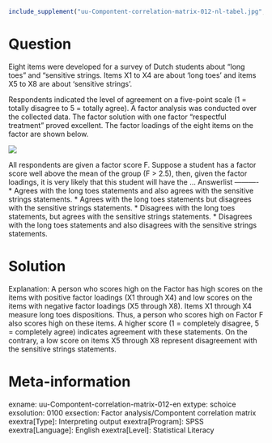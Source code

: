 ```r
include_supplement("uu-Compontent-correlation-matrix-012-nl-tabel.jpg", recursive = TRUE)
```

Question
========
  
Eight items were developed for a survey of Dutch students about "long toes" and "sensitive strings. Items X1 to X4 are about 'long toes' and items X5 to X8 are about 'sensitive strings'.

Respondents indicated the level of agreement on a five-point scale (1 = totally disagree to 5 = totally agree). A factor analysis was conducted over the collected data. The factor solution with one factor "respectful treatment" proved excellent. The factor loadings of the eight items on the factor are shown below.


![](uu-Compontent-correlation-matrix-012-nl-tabel.jpg)

All respondents are given a factor score F. Suppose a student has a factor score well above the mean of the group (F > 2.5), then, given the factor loadings, it is very likely that this student will have the ... 
Answerlist
----------
* Agrees with the long toes statements and also agrees with the sensitive strings statements.
* Agrees with the long toes statements but disagrees with the sensitive strings statements.
* Disagrees with the long toes statements, but agrees with the sensitive strings statements.
* Disagrees with the long toes statements and also disagrees with the sensitive strings statements.

Solution
========
Explanation: A person who scores high on the Factor has high scores on the items with positive factor loadings (X1 through X4) and low scores on the items with negative factor loadings (X5 through X8). Items X1 through X4 measure long toes dispositions. Thus, a person who scores high on Factor F also scores high on these items. A higher score (1 = completely disagree, 5 = completely agree) indicates agreement with these statements. On the contrary, a low score on items X5 through X8 represent disagreement with the sensitive strings statements.

Meta-information
================
exname: uu-Compontent-correlation-matrix-012-en
extype: schoice
exsolution: 0100
exsection: Factor analysis/Compontent correlation matrix
exextra[Type]: Interpreting output
exextra[Program]: SPSS
exextra[Language]: English
exextra[Level]: Statistical Literacy

